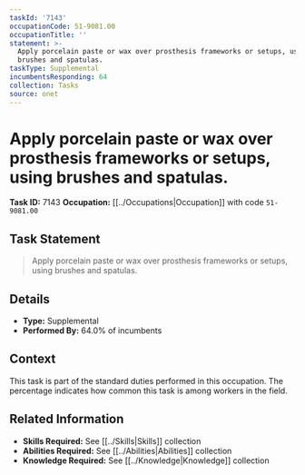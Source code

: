 ```yaml
---
taskId: '7143'
occupationCode: 51-9081.00
occupationTitle: ''
statement: >-
  Apply porcelain paste or wax over prosthesis frameworks or setups, using
  brushes and spatulas.
taskType: Supplemental
incumbentsResponding: 64
collection: Tasks
source: onet
---
```

# Apply porcelain paste or wax over prosthesis frameworks or setups, using brushes and spatulas.

**Task ID:** 7143
**Occupation:** [[../Occupations|Occupation]] with code `51-9081.00`

## Task Statement

> Apply porcelain paste or wax over prosthesis frameworks or setups, using brushes and spatulas.

## Details

- **Type:** Supplemental
- **Performed By:** 64.0% of incumbents

## Context

This task is part of the standard duties performed in this occupation. The percentage indicates how common this task is among workers in the field.

## Related Information

- **Skills Required:** See [[../Skills|Skills]] collection
- **Abilities Required:** See [[../Abilities|Abilities]] collection
- **Knowledge Required:** See [[../Knowledge|Knowledge]] collection
